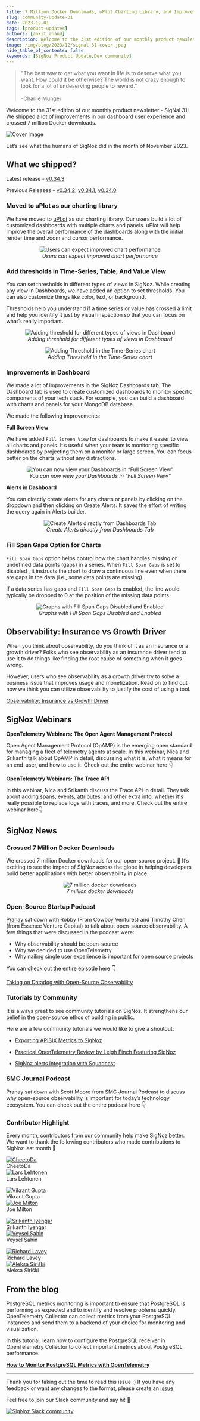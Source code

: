 ```yaml
---
title: 7 Million Docker Downloads, uPlot Charting Library, and Improvements in Dashboard - SigNal 31
slug: community-update-31
date: 2023-12-01
tags: [product-updates]
authors: [ankit_anand]
description: Welcome to the 31st edition of our monthly product newsletter - SigNal 31! We shipped a lot of improvements in our dashboard user experience and crossed 7 million...
image: /img/blog/2023/12/signal-31-cover.jpeg
hide_table_of_contents: false
keywords: [SigNoz Product Update,Dev community]
---
```




<head>
  <link rel="canonical" href="https://signoz.io/blog/community-update-31/"/>
</head>

> "The best way to get what you want in life is to deserve what you want. How could it be otherwise? The world is not crazy enough to look for a lot of undeserving people to reward.” <br></br>
> -Charlie Munger

Welcome to the 31st edition of our monthly product newsletter - SigNal 31! We shipped a lot of improvements in our dashboard user experience and crossed 7 million Docker downloads.



![Cover Image](/img/blog/2023/12/signal-31-cover.webp)

Let’s see what the humans of SigNoz did in the month of November 2023.

## What we shipped?

Latest release - <a href = "https://github.com/SigNoz/signoz/releases/tag/v0.34.3" rel="noopener noreferrer nofollow" target="_blank" >v0.34.3</a>

Previous Releases - <a href = "https://github.com/SigNoz/signoz/releases/tag/v0.34.2" rel="noopener noreferrer nofollow" target="_blank" >v0.34.2</a>, <a href = "https://github.com/SigNoz/signoz/releases/tag/v0.34.1" rel="noopener noreferrer nofollow" target="_blank" >v0.34.1</a>, <a href = "https://github.com/SigNoz/signoz/releases/tag/v0.34.0" rel="noopener noreferrer nofollow" target="_blank" >v0.34.0</a>

### Moved to uPlot as our charting library

We have moved to <a href = "https://github.com/leeoniya/uPlot" rel="noopener noreferrer nofollow" target="_blank" >uPLot</a> as our charting library. Our users build a lot of customized dashboards with multiple charts and panels. uPlot will help improve the overall performance of the dashboards along with the initial render time and zoom and cursor performance.

<figure data-zoomable align='center'>
    <img className="box-shadowed-image" src="/img/blog/2023/12/signal31_improved_charts.webp" alt="Users can expect improved chart performance"/>
    <figcaption><i>Users can expect improved chart performance</i></figcaption>
</figure>


### Add thresholds in Time-Series, Table, And Value View

You can set thresholds in different types of views in SigNoz. While creating any view in Dashboards, we have added an option to set thresholds. You can also customize things like color, text, or background.

Thresholds help you understand if a time series or value has crossed a limit and help you identify it just by visual inspection so that you can focus on what’s really important.

<figure data-zoomable align='center'>
    <img className="box-shadowed-image" src="/img/blog/2023/12/signal31_threshold.webp" alt="Adding threshold for different types of views in Dashboard"/>
    <figcaption><i>Adding threshold for different types of views in Dashboard</i></figcaption>
</figure>


<figure data-zoomable align='center'>
    <img className="box-shadowed-image" src="/img/blog/2023/12/signal31_threshold_time_series.webp" alt="Adding Threshold in the Time-Series chart"/>
    <figcaption><i>Adding Threshold in the Time-Series chart</i></figcaption>
</figure>


### Improvements in Dashboard

We made a lot of improvements in the SigNoz Dashboards tab. The Dashboard tab is used to create customized dashboards to monitor specific components of your tech stack. For example, you can build a dashboard with charts and panels for your MongoDB database.

We made the following improvements:

**Full Screen View**

We have added `Full Screen View` for dashboards to make it easier to view all charts and panels. It’s useful when your team is monitoring specific dashboards by projecting them on a monitor or large screen. You can focus better on the charts without any distractions.

<figure data-zoomable align='center'>
    <img className="box-shadowed-image" src="/img/blog/2023/12/signal31_full_screen.webp" alt="You can now view your Dashboards in “Full Screen View”"/>
    <figcaption><i>You can now view your Dashboards in “Full Screen View”</i></figcaption>
</figure>


**Alerts in Dashboard**

You can directly create alerts for any charts or panels by clicking on the dropdown and then clicking on Create Alerts. It saves the effort of writing the query again in Alerts builder.

<figure data-zoomable align='center'>
    <img className="box-shadowed-image" src="/img/blog/2023/12/signal31_alerts.webp" alt="Create Alerts directly from Dashboards Tab"/>
    <figcaption><i>Create Alerts directly from Dashboards Tab</i></figcaption>
</figure>


### Fill Span Gaps Option for Charts

`Fill Span Gaps` option helps control how the chart handles missing or undefined data points (gaps) in a series. When `Fill Span Gaps` is set to disabled , it instructs the chart to draw a continuous line even when there are gaps in the data (i.e., some data points are missing).

If a data series has gaps and `Fill Span Gaps` is enabled, the line would typically be dropped to 0 at the position of the missing data points.

<figure data-zoomable align='center'>
    <img className="box-shadowed-image" src="/img/blog/2023/12/signal31_fill_spans.webp" alt="Graphs with Fill Span Gaps Disabled and Enabled"/>
    <figcaption><i>Graphs with Fill Span Gaps Disabled and Enabled</i></figcaption>
</figure>


## Observability: Insurance vs Growth Driver

When you think about observability, do you think of it as an insurance or a growth driver? Folks who see observability as an insurance driver tend to use it to do things like finding the root cause of something when it goes wrong.

However, users who see observability as a growth driver try to solve a business issue that improves usage and monetization. Read on to find out how we think you can utilize observability to justify the cost of using a tool.

[Observability: Insurance vs Growth Driver](https://signoz.io/blog/observability-growth-vs-insurance/)

## SigNoz Webinars

**OpenTelemetry Webinars: The Open Agent Management Protocol**

Open Agent Management Protocol (OpAMP) is the emerging open standard for managing a fleet of telemetry agents at scale. In this webinar, Nica and Srikanth talk about OpAMP in detail, discussing what it is, what it means for an end-user, and how to use it. Check out the entire webinar here 👇



<YouTube id="Givt10eJcy8" mute={false} />



**OpenTelemetry Webinars: The Trace API**

In this webinar, Nica and Srikanth discuss the Trace API in detail. They talk about adding spans, events, attributes, and other extra info, whether it's really possible to replace logs with traces, and more. Check out the entire webinar here👇



<YouTube id="wnmyXAMqoJk" mute={false} />



## SigNoz News

### Crossed 7 Million Docker Downloads

We crossed 7 million Docker downloads for our open-source project. 🥳 It’s exciting to see the impact of SigNoz across the globe in helping developers build better applications with better observability in place.

<figure data-zoomable align='center'>
    <img className="box-shadowed-image" src="/img/blog/2023/12/7-million-docker-downloads.webp" alt="7 million docker downloads"/>
    <figcaption><i>7 million docker downloads</i></figcaption>
</figure>


### Open-Source Startup Podcast

<a href = "https://www.linkedin.com/in/pranay01" rel="noopener noreferrer nofollow" target="_blank" >Pranay</a> sat down with Robby (From Cowboy Ventures) and Timothy Chen (from Essence Venture Capital) to talk about open-source observability. A few things that were discussed in the podcast were:

- Why observability should be open-source
- Why we decided to use OpenTelemetry
- Why nailing single user experience is important for open source projects

You can check out the entire episode here 👇

<a href = "https://podcasters.spotify.com/pod/show/ossstartuppodcast/episodes/E117-Taking-on-Datadog-with-Open-Source-Observability-e2ch56d/a-aaltclb" rel="noopener noreferrer nofollow" target="_blank" >Taking on Datadog with Open-Source Observability</a>

### Tutorials by Community

It is always great to see community tutorials on SigNoz. It strengthens our belief in the open-source ethos of building in public.

Here are a few community tutorials we would like to give a shoutout:

- <a href = "https://navendu.me/posts/apisix-metrics-signoz" rel="noopener noreferrer nofollow" target="_blank" >Exporting APISIX Metrics to SigNoz</a>

- <a href = "https://medium.com/@leigh_93150/practical-open-telemetry-review-d84987ed30e7" rel="noopener noreferrer nofollow" target="_blank" >Practical OpenTelemetry Review by Leigh Finch Featuring SigNoz</a>

- <a href = "https://support.squadcast.com/integrations/alert-source-integrations-native/signoz" rel="noopener noreferrer nofollow" target="_blank" >SigNoz alerts integration with Squadcast</a>

### SMC Journal Podcast

Pranay sat down with Scott Moore from SMC Journal Podcast to discuss why open-source observability is important for today’s technology ecosystem. You can check out the entire podcast here 👇



<YouTube id="YKyaOJqmhVE" mute={false} />



### Contributor Highlight

Every month, contributors from our community help make SigNoz better. We want to thank the following contributors who made contributions to SigNoz last month 🤗

<div class="row">
    <div class="col col--6">
      <div class="avatar">
      <a
         class="avatar__photo-link avatar__photo avatar__photo--lg"
         href="https://github.com/Calm-Rock"
      >
         <img
            alt="CheetoDa"
            src="https://avatars.githubusercontent.com/u/31571545?v=4"
         />
      </a>
      <div class="avatar__intro">
         <div class="avatar__name">CheetoDa</div>
         <small class="avatar__subtitle">
         </small>
      </div>
      </div>
   </div>
    <div class="col col--6">
      <div class="avatar">
      <a
         class="avatar__photo-link avatar__photo avatar__photo--lg"
         href="https://github.com/alrs"
      >
         <img
            alt="Lars Lehtonen"
            src="https://avatars.githubusercontent.com/u/28523?v=4"
         />
      </a>
      <div class="avatar__intro">
         <div class="avatar__name">Lars Lehtonen</div>
         <small class="avatar__subtitle">
         </small>
      </div>
      </div>
   </div>
</div>

<p></p>

<div class="row">
    <div class="col col--6">
      <div class="avatar">
      <a
         class="avatar__photo-link avatar__photo avatar__photo--lg"
         href="https://github.com/Vikrant2520"
      >
         <img
            alt="Vikrant Gupta"
            src="https://avatars.githubusercontent.com/u/54737045?v=4"
         />
      </a>
      <div class="avatar__intro">
         <div class="avatar__name">Vikrant Gupta</div>
         <small class="avatar__subtitle">
         </small>
      </div>
      </div>
   </div>
    <div class="col col--6">
      <div class="avatar">
      <a
         class="avatar__photo-link avatar__photo avatar__photo--lg"
         href="https://github.com/joemiltonm"
      >
         <img
            alt="Joe Milton"
            src="https://avatars.githubusercontent.com/u/64725924?v=4"
         />
      </a>
      <div class="avatar__intro">
         <div class="avatar__name">Joe Milton</div>
         <small class="avatar__subtitle">
         </small>
      </div>
      </div>
   </div>
</div>

<p></p>

<div class="row">
    <div class="col col--6">
      <div class="avatar">
      <a
         class="avatar__photo-link avatar__photo avatar__photo--lg"
         href="https://github.com/srikanth-iyengar"
      >
         <img
            alt="Srikanth Iyengar"
            src="https://avatars.githubusercontent.com/u/88551109?v=4"
         />
      </a>
      <div class="avatar__intro">
         <div class="avatar__name">Srikanth Iyengar</div>
         <small class="avatar__subtitle">
         </small>
      </div>
      </div>
   </div>
    <div class="col col--6">
      <div class="avatar">
      <a
         class="avatar__photo-link avatar__photo avatar__photo--lg"
         href="https://github.com/veyselsahin"
      >
         <img
            alt="Veysel Şahin"
            src="https://avatars.githubusercontent.com/u/2998379?v=4"
         />
      </a>
      <div class="avatar__intro">
         <div class="avatar__name">Veysel Şahin</div>
         <small class="avatar__subtitle">
         </small>
      </div>
      </div>
   </div>
</div>

<p></p>

<div class="row">
    <div class="col col--6">
      <div class="avatar">
      <a
         class="avatar__photo-link avatar__photo avatar__photo--lg"
         href="https://github.com/rlaveycal"
      >
         <img
            alt="Richard Lavey"
            src="https://avatars.githubusercontent.com/u/6595659?v=4"
         />
      </a>
      <div class="avatar__intro">
         <div class="avatar__name">Richard Lavey</div>
         <small class="avatar__subtitle">
         </small>
      </div>
      </div>
   </div>
    <div class="col col--6">
      <div class="avatar">
      <a
         class="avatar__photo-link avatar__photo avatar__photo--lg"
         href="https://github.com/aleksasiriski"
      >
         <img
            alt="Aleksa Siriški"
            src="https://avatars.githubusercontent.com/u/31509435?v=4"
         />
      </a>
      <div class="avatar__intro">
         <div class="avatar__name">Aleksa Siriški</div>
         <small class="avatar__subtitle">
         </small>
      </div>
      </div>
   </div>
</div>

<p></p>

## From the blog

PostgreSQL metrics monitoring is important to ensure that PostgreSQL is performing as expected and to identify and resolve problems quickly. OpenTelemetry Collector can collect metrics from your PostgreSQL instances and send them to a backend of your choice for monitoring and visualization.

In this tutorial, learn how to configure the PostgreSQL receiver in OpenTelemetry Collector to collect important metrics about PostgreSQL performance.

**[How to Monitor PostgreSQL Metrics with OpenTelemetry](https://signoz.io/blog/opentelemetry-postgresql-metrics-monitoring/)**

---

Thank you for taking out the time to read this issue :) If you have any feedback or want any changes to the format, please create an <a href = "https://github.com/SigNoz/signoz/issues" rel="noopener noreferrer nofollow" target="_blank" >issue</a>.

Feel free to join our Slack community and say hi! 👋

[![SigNoz Slack community](/img/blog/common/join_slack_cta.webp)](https://signoz.io/slack)
